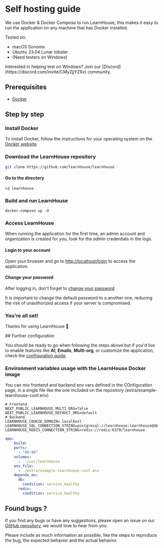 
# Self hosting guide 

We use Docker & Docker Compose to run LearnHouse, this makes it easy to run the application on any machine that has Docker installed.

Tested on: 
- macOS Sonoma 
- Ubuntu 23.04 Lunar lobster 
- (Need testers on Windows)

<Callout type="info" emoji="🛠">
Interested in helping test on Windows? Join our [Discord](https://discord.com/invite/CMyZjjYZ6x) community.
</Callout>

## Prerequisites

- [Docker](https://docs.docker.com/get-docker/)

## Step by step

<Steps>
 
### Install Docker
 
To install Docker, follow the instructions for your operating system on the [Docker website](https://docs.docker.com/get-docker/).

### Download the LearnHouse repository

```bash copy
git clone https://github.com/learnhouse/learnhouse 
```
 
#### Go to the directory 

```shell copy 
cd learnhouse
```

### Build and run LearnHouse

```shell copy
docker-compose up -d
```

### Access LearnHouse

When running the application for the first time, an admin account and organization is created for you, look for the admin credentials in the logs.

#### Login to your account 

Open your browser and go to [http://localhost/login](http://localhost/login) to access the application.

#### Change your password

After logging in, don't forget to [change your password](http://localhost/dash/user-account/settings/security) 

<Callout type="warning" >
  It is important to change the default password to a another one, reducing the risk of unauthorized access if your server is compromised.
</Callout>

### You're all set!

Thanks for using LearnHouse 🎉 

</Steps>
## Further configuration

You should be ready to go when following the steps above but if you'd live to enable features like **AI**, **Emails**, **Multi-org**, or customize the application, check the [configuration guide](/self-hosting/configuration).

### Environment variables usage with the LearnHouse Docker image

You can mix frontend and backend env vars defined in the COnfiguration page, in a single file like the one included on the repository (extra/example-learnhouse-conf.env)

```env filename="extra/example-learnhouse-conf.env" copy
# Frontend
NEXT_PUBLIC_LEARNHOUSE_MULTI_ORG=false
NEXT_PUBLIC_LEARNHOUSE_DEFAULT_ORG=default
# Backend
LEARNHOUSE_COOKIE_DOMAIN=.localhost
LEARNHOUSE_SQL_CONNECTION_STRING=postgresql://learnhouse:learnhouse@db:5432/learnhouse
LEARNHOUSE_REDIS_CONNECTION_STRING=redis://redis:6379/learnhouse
```

```yaml filename="docker-compose.yml" {7-8} copy
app:
    build: .
    ports:
      - "80:80"
    volumes:
      - .:/usr/learnhouse
    env_file:
      - ./extra/example-learnhouse-conf.env
    depends_on:
      db:
        condition: service_healthy
      redis:
        condition: service_healthy
```


## Found bugs ? 

If you find any bugs or have any suggestions, please open an issue on our [GitHub repository](https://github.com/learnhouse/learnhouse/issues/new/choose), we would love to hear from you.

Please include as much information as possible, like the steps to reproduce the bug, the expected behavior and the actual behavior.




